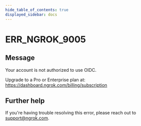 ```yaml
---
hide_table_of_contents: true
displayed_sidebar: docs
---
```



# ERR_NGROK_9005

## Message

Your account is not authorized to use OIDC.

Upgrade to a Pro or Enterprise plan at: https://dashboard.ngrok.com/billing/subscription

<ErrorDetails error="err_ngrok_9005" />

## Further help

If you're having trouble resolving this error, please reach out to [support@ngrok.com](mailto:support@ngrok.com?subject=Help%20with%20ERR_NGROK_9005).
